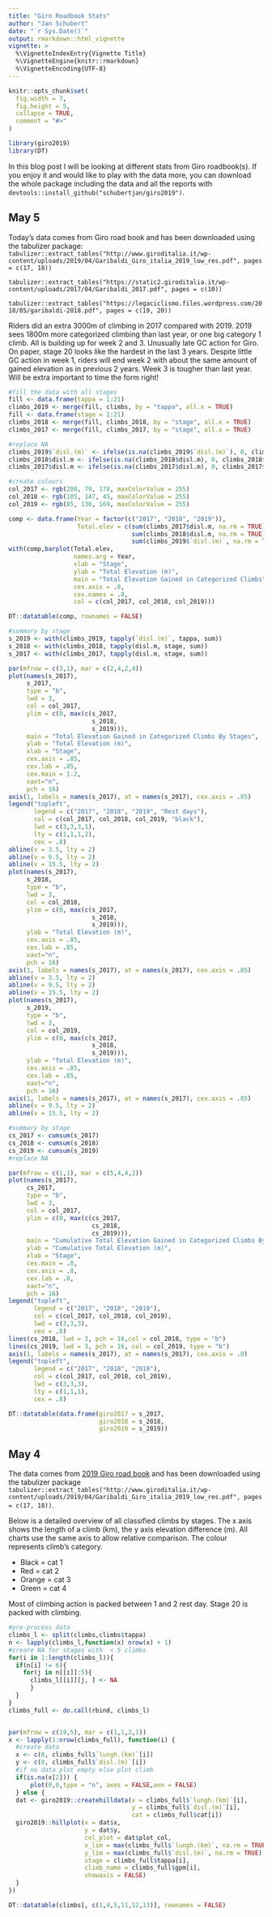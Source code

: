 ```yaml
---
title: "Giro Roadbook Stats"
author: "Jan Schubert"
date: "`r Sys.Date()`"
output: rmarkdown::html_vignette
vignette: >
  %\VignetteIndexEntry{Vignette Title}
  %\VignetteEngine{knitr::rmarkdown}
  %\VignetteEncoding{UTF-8}
---
```


```r
knitr::opts_chunk$set(
  fig.width = 7,
  fig.height = 5,
  collapse = TRUE,
  comment = "#>"
)

library(giro2019)
library(DT)
```

In this blog post I will be looking at different stats from Giro roadbook(s). If you enjoy it and would like to play with the data more, you can download the whole package including the data and all the reports with ```devtools::install_github("schubertjan/giro2019")```.


## May 5
Today's data comes from Giro road book and has been downloaded using the tabulizer package: ```tabulizer::extract_tables("http://www.giroditalia.it/wp-content/uploads/2019/04/Garibaldi_Giro_italia_2019_low_res.pdf", pages = c(17, 18))```

```tabulizer::extract_tables("https://static2.giroditalia.it/wp-content/uploads/2017/04/Garibaldi_2017.pdf", pages = c(10))```

```tabulizer::extract_tables("https://legaciclismo.files.wordpress.com/2018/05/garibaldi-2018.pdf", pages = c(19, 20))```


Riders did an extra 3000m of climbing in 2017 compared with 2019. 2019 sees 1800m more categorized  climbing than last year, or one big category 1 climb. All is building up for week 2 and 3. Unusually late GC action for Giro. On paper, stage 20 looks like the hardest in the last 3 years. Despite little GC action in week 1, riders will end week 2 with about the same amount of gained elevation as in previous 2 years. Week 3 is tougher than last year. Will be extra important to time the form right!

```r
#fill the data with all stages
fill <- data.frame(tappa = 1:21)
climbs_2019 <- merge(fill, climbs, by = "tappa", all.x = TRUE)
fill <- data.frame(stage = 1:21)
climbs_2018 <- merge(fill, climbs_2018, by = "stage", all.x = TRUE)
climbs_2017 <- merge(fill, climbs_2017, by = "stage", all.x = TRUE)

#replace NA
climbs_2019$`disl.(m)` <- ifelse(is.na(climbs_2019$`disl.(m)`), 0, climbs_2019$`disl.(m)`)
climbs_2018$disl.m <- ifelse(is.na(climbs_2018$disl.m), 0, climbs_2018$disl.m)
climbs_2017$disl.m <- ifelse(is.na(climbs_2017$disl.m), 0, climbs_2017$disl.m)

#create colours
col_2017 <- rgb(200, 79, 178, maxColorValue = 255)
col_2018 <- rgb(105, 147, 45, maxColorValue = 255)
col_2019 <- rgb(85, 130, 169, maxColorValue = 255)

comp <- data.frame(Year = factor(c("2017", "2018", "2019")),
                   Total.elev = c(sum(climbs_2017$disl.m, na.rm = TRUE),
                                  sum(climbs_2018$disl.m, na.rm = TRUE),
                                  sum(climbs_2019$`disl.(m)`, na.rm = TRUE)))
with(comp,barplot(Total.elev, 
                  names.arg = Year,
                  xlab = "Stage",
                  ylab = "Total Elevation (m)",
                  main = "Total Elevation Gained in Categorized Climbs",
                  cex.axis = .8,
                  cex.names = .8,
                  col = c(col_2017, col_2018, col_2019)))

DT::datatable(comp, rownames = FALSE)

#summary by stage
s_2019 <- with(climbs_2019, tapply(`disl.(m)`, tappa, sum))
s_2018 <- with(climbs_2018, tapply(disl.m, stage, sum))
s_2017 <- with(climbs_2017, tapply(disl.m, stage, sum))

par(mfrow = c(3,1), mar = c(2,4,2,4))
plot(names(s_2017), 
     s_2017, 
     type = "b",
     lwd = 3, 
     col = col_2017,
     ylim = c(0, max(c(s_2017,
                       s_2018,
                       s_2019))),
     main = "Total Elevation Gained in Categorized Climbs By Stages",
     ylab = "Total Elevation (m)",
     xlab = "Stage",
     cex.axis = .85,
     cex.lab = .85,
     cex.main = 1.2,
     xaxt="n",
     pch = 16)
axis(1, labels = names(s_2017), at = names(s_2017), cex.axis = .85)
legend("topleft", 
       legend = c("2017", "2018", "2019", "Rest days"), 
       col = c(col_2017, col_2018, col_2019, "black"),
       lwd = c(3,3,3,1),
       lty = c(1,1,1,2),
       cex = .8)
abline(v = 3.5, lty = 2)
abline(v = 9.5, lty = 2)
abline(v = 15.5, lty = 2)
plot(names(s_2017), 
     s_2018, 
     type = "b",
     lwd = 3, 
     col = col_2018,
     ylim = c(0, max(c(s_2017,
                       s_2018,
                       s_2019))),
     ylab = "Total Elevation (m)",
     cex.axis = .85,
     cex.lab = .85,
     xaxt="n",
     pch = 16)
axis(1, labels = names(s_2017), at = names(s_2017), cex.axis = .85)
abline(v = 3.5, lty = 2)
abline(v = 9.5, lty = 2)
abline(v = 15.5, lty = 2)
plot(names(s_2017), 
     s_2019, 
     type = "b",
     lwd = 3, 
     col = col_2019,
     ylim = c(0, max(c(s_2017,
                       s_2018,
                       s_2019))),
     ylab = "Total Elevation (m)",
     cex.axis = .85,
     cex.lab = .85,
     xaxt="n",
     pch = 16)
axis(1, labels = names(s_2017), at = names(s_2017), cex.axis = .85)
abline(v = 9.5, lty = 2)
abline(v = 15.5, lty = 2)

#summary by stage
cs_2017 <- cumsum(s_2017)
cs_2018 <- cumsum(s_2018)
cs_2019 <- cumsum(s_2019)
#replace NA

par(mfrow = c(1,1), mar = c(5,4,4,2))
plot(names(s_2017), 
     cs_2017, 
     type = "b",
     lwd = 3, 
     col = col_2017,
     ylim = c(0, max(c(cs_2017,
                       cs_2018,
                       cs_2019))),
     main = "Cumulative Total Elevation Gained in Categorized Climbs By Stages",
     ylab = "Cumulative Total Elevation (m)",
     xlab = "Stage",
     cex.main = .8,
     cex.axis = .8,
     cex.lab = .8,
     xaxt="n",
     pch = 16)
legend("topleft", 
       legend = c("2017", "2018", "2019"), 
       col = c(col_2017, col_2018, col_2019),
       lwd = c(3,3,3),
       cex = .8)
lines(cs_2018, lwd = 3, pch = 16,col = col_2018, type = "b")
lines(cs_2019, lwd = 3, pch = 16, col = col_2019, type = "b")
axis(1, labels = names(s_2017), at = names(s_2017), cex.axis = .8)
legend("topleft", 
       legend = c("2017", "2018", "2019"), 
       col = c(col_2017, col_2018, col_2019),
       lwd = c(3,3,3),
       lty = c(1,1,1),
       cex = .8)

DT::datatable(data.frame(giro2017 = s_2017,
                         giro2018 = s_2018,
                         giro2019 = s_2019))
```


## May 4
The data comes from [2019 Giro road book](http://www.giroditalia.it/wp-content/uploads/2019/04/Garibaldi_Giro_italia_2019_low_res.pdf) and has been downloaded using the tabulizer package ```tabulizer::extract_tables("http://www.giroditalia.it/wp-content/uploads/2019/04/Garibaldi_Giro_italia_2019_low_res.pdf", pages = c(17, 18))```.


Below is a detailed overview of all classified climbs by stages. The x axis shows the length of a climb (km), the y axis elevation difference (m). All charts use the same axis to allow relative comparison. The colour represents climb's category.

* Black = cat 1
* Red = cat 2
* Orange = cat 3
* Green = cat 4

Most of climbing action is packed between 1 and 2 rest day. Stage 20 is packed with climbing.

```r
#pre-process data
climbs_l <- split(climbs,climbs$tappa)
n <- lapply(climbs_l,function(x) nrow(x) + 1)
#creare NA for stages with  < 5 climbs 
for(i in 1:length(climbs_l)){
  if(n[i] != 6){
    for(j in n[[i]]:5){
      climbs_l[[i]][j, ] <- NA
      }
  }
}
climbs_full <- do.call(rbind, climbs_l)


par(mfrow = c(19,5), mar = c(1,1,2,1))
x <- lapply(1:nrow(climbs_full), function(i) {
  #create data
  x <- c(0, climbs_full$`lungh.(km)`[i])
  y <- c(0, climbs_full$`disl.(m)`[i])
  #if no data plot empty else plot climb
  if(is.na(x[2])) {
      plot(0,0,type = "n", axes = FALSE,ann = FALSE)
  } else {
  dat <- giro2019::createhilldata(x = climbs_full$`lungh.(km)`[i],
                                  y = climbs_full$`disl.(m)`[i],
                                  cat = climbs_full$cat[i])
  giro2019::hillplot(x = dat$x,
                     y = dat$y,
                     col_plot = dat$plot_col,
                     x_lim = max(climbs_full$`lungh.(km)`, na.rm = TRUE),
                     y_lim = max(climbs_full$`disl.(m)`, na.rm = TRUE),
                     stage = climbs_full$tappa[i],
                     climb_name = climbs_full$gpm[i],
                     showaxis = FALSE)
  }
})

DT::datatable(climbs[, c(1,4,5,11,12,13)], rownames = FALSE)
```

